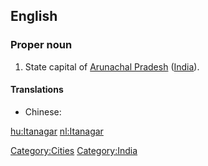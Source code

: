 ==English==
{{wikipedia}}

===Proper noun===
{{en-proper-noun}}

# State capital of [[Arunachal Pradesh]] ([[India]]).

====Translations====
{{trans-top|capital of Arunachal Pradesh}}
* Chinese:
*: {{trreq|Mandarin}}
{{trans-mid}}
{{trans-bottom}}

[[Category:Cities]]
[[Category:India]]

[[hu:Itanagar]]
[[nl:Itanagar]]